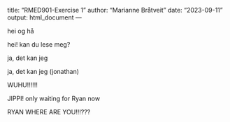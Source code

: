 title: "RMED901-Exercise 1"
author: "Marianne Bråtveit"
date: "2023-09-11"
output: html_document
---

hei og hå

hei! kan du lese meg?

ja, det kan jeg 

ja, det kan jeg (jonathan)

WUHU!!!!!!

JIPPI! only waiting for Ryan now


RYAN WHERE ARE YOU!!!???
